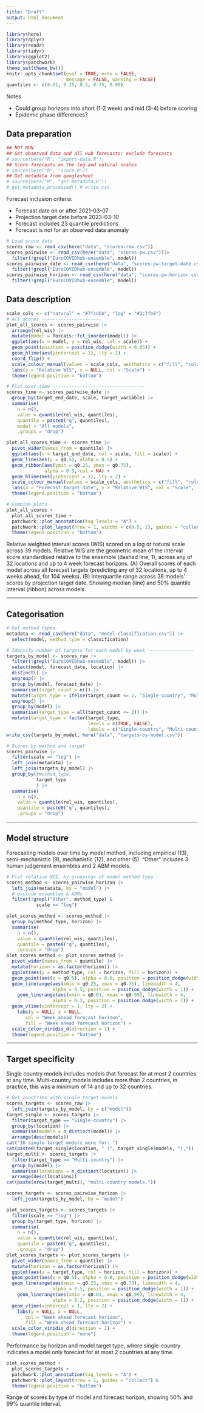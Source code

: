 ```yaml
---
title: "Draft"
output: html_document
---
```

```r
library(here)
library(dplyr)
library(readr)
library(tidyr)
library(ggplot2)
library(patchwork)
theme_set(theme_bw())
knitr::opts_chunk$set(eval = TRUE, echo = FALSE,
                      message = FALSE, warning = FALSE)
quantiles <- c(0.01, 0.25, 0.5, 0.75, 0.99)
```

Notes

- Could group horizons into short (1-2 week) and mid (3-4) before scoring
- Epidemic phase differences?

## Data preparation
```r
## NOT RUN
## Get observed data and all Hub forecasts; exclude forecasts
# source(here("R", "import-data.R"))
## Score forecasts on the log and natural scales
# source(here("R", "score.R"))
## Get metadata from googlesheet
# source(here("R", "get-metadata.R"))
# get_metadata_processed() # write csv
```

Forecast inclusion criteria:

- Forecast date on or after 2021-03-07
- Projection target date before 2023-03-10
- Forecast includes 23 quantile predictions
- Forecast is not for an observed data anomaly

```r
# Load score data
scores_raw <- read_csv(here("data", "scores-raw.csv"))
scores_pairwise <- read_csv(here("data", "scores-pw.csv"))|> 
  filter(!grepl("EuroCOVIDhub-ensemble", model))
scores_pairwise_date <- read_csv(here("data", "scores-pw-target-date.csv")) |> 
  filter(!grepl("EuroCOVIDhub-ensemble", model))
scores_pairwise_horizon <- read_csv(here("data", "scores-pw-horizon.csv"))|> 
  filter(!grepl("EuroCOVIDhub-ensemble", model))
```


## Data description

```r
scale_cols <- c("natural" = "#7fcdbb", "log" = "#2c7fb8")
# All scores ----------------------
plot_all_scores <- scores_pairwise |> 
  arrange(rel_wis) |> 
  mutate(model = forcats::fct_inorder(model)) |> 
  ggplot(aes(x = model, y = rel_wis, col = scale)) +
  geom_point(position = position_dodge(width = 0.05)) +
  geom_hline(aes(yintercept = 1), lty = 2) +
  coord_flip() +
  scale_colour_manual(values = scale_cols, aesthetics = c("fill", "colour")) +
  labs(y = "Relative WIS", x = NULL, col = "Scale") +
  theme(legend.position = "bottom")

# Plot over time ----------------------------------
scores_time <- scores_pairwise_date |>
  group_by(target_end_date, scale, target_variable) |>
  summarise(
    n = n(),
    value = quantile(rel_wis, quantiles),
    quantile = paste0("q", quantiles),
    model = "All models",
    .groups = "drop")

plot_all_scores_time <- scores_time |>
  pivot_wider(names_from = quantile) |>
  ggplot(aes(x = target_end_date, col = scale, fill = scale)) +
  geom_line(aes(y = q0.5), alpha = 0.5) +
  geom_ribbon(aes(ymin = q0.25, ymax = q0.75),
              alpha = 0.5, col = NA) +
  geom_hline(aes(yintercept = 1), lty = 2) +
  scale_colour_manual(values = scale_cols, aesthetics = c("fill", "colour")) +
  labs(x = "Forecast target date", y = "Relative WIS", col = "Scale", fill = "Scale") +
  theme(legend.position = "bottom")

# Combine plots
plot_all_scores +
  plot_all_scores_time +
  patchwork::plot_annotation(tag_levels = "A") +
  patchwork::plot_layout(nrow = 1, widths = c(0.5, 1), guides = "collect") &
  theme(legend.position = "bottom")

```

Relative weighted interval scores (WIS) scored on a log or natural scale across 39 models. Relative WIS are the geometric mean of the interval score standardised relative to the ensemble (dashed line, 1), across any of 32 locations and up to 4 week forecast horizons. (A) Overall scores of each model across all forecast targets (predicting any of 32 locations, up to 4 weeks ahead, for 104 weeks). (B) Interquartile range across 38 models' scores by projection target date. Showing median (line) and 50% quantile interval (ribbon) across models.

---

## Categorisation
```r
# Get method types
metadata <- read_csv(here("data", "model-classification.csv")) |>
  select(model, method_type = classification)

# Identify number of targets for each model by week -----------------
targets_by_model <- scores_raw |>
  filter(!grepl("EuroCOVIDhub-ensemble", model)) |>
  select(model, forecast_date, location) |>
  distinct() |>
  ungroup() |>
  group_by(model, forecast_date) |>
  summarise(target_count = n()) |>
  mutate(target_type = ifelse(target_count <= 2, "Single-country", "Multi-country")) |>
  ungroup() |>
  group_by(model) |>
  summarise(target_type = all(target_count <= 2)) |>
  mutate(target_type = factor(target_type,
                              levels = c(TRUE, FALSE),
                              labels = c("Single-country", "Multi-country")))
write_csv(targets_by_model, here("data", "targets-by-model.csv"))

# Scores by method and target 
scores_pairwise |> 
  filter(scale == "log") |> 
  left_join(metadata) |> 
  left_join(targets_by_model) |> 
  group_by(#method_type, 
           target_type
           ) |>
  summarise(
    n = n(),
    value = quantile(rel_wis, quantiles),
    quantile = paste0("q", quantiles),
    .groups = "drop")
```

---

## Model structure

Forecasting models over time by model method, including empirical (13), semi-mechanistic (9), mechanistic (12), and other (5). "Other" includes 3 human judgement ensembles and 2 ABM models.

```r
# Plot relative WIS, by groupings of model method type
scores_method <- scores_pairwise_horizon |>
  left_join(metadata, by = "model") |> 
  # exclude ensembles & ABMs
  filter(!grepl("Other", method_type) &
           scale == "log")

plot_scores_method <- scores_method |> 
  group_by(method_type, horizon) |>
  summarise(
    n = n(),
    value = quantile(rel_wis, quantiles),
    quantile = paste0("q", quantiles),
    .groups = "drop")
plot_scores_method <- plot_scores_method |> 
  pivot_wider(names_from = quantile) |>
  mutate(horizon = as.factor(horizon)) |> 
  ggplot(aes(y = method_type, col = horizon, fill = horizon)) +
  geom_point(aes(x = q0.5), alpha = 0.8, position = position_dodge(width = 1)) +
  geom_linerange(aes(xmin = q0.25, xmax = q0.75), linewidth = 4,
                 alpha = 0.5, position = position_dodge(width = 1)) +
    geom_linerange(aes(xmin = q0.01, xmax = q0.99), linewidth = 4,
                 alpha = 0.2, position = position_dodge(width = 1)) +
  geom_vline(xintercept = 1, lty = 2) +
    labs(y = NULL, x = NULL,
       col = "Week ahead forecast horizon",
       fill = "Week ahead forecast horizon") +
  scale_color_viridis_d(direction = 1) +
  theme(legend.position = "bottom")
```

---

## Target specificity

Single country models includes models that forecast for at most 2 countries at any time. Multi-country models includes more than 2 countries, in practice, this was a minimum of 14 and up to 32 countries.

```r
# Get countries with single target models
scores_targets <- scores_raw |>
  left_join(targets_by_model, by = c("model"))
target_single <- scores_targets |>
  filter(target_type == "Single-country") |>
  group_by(location) |>
  summarise(models = n_distinct(model)) |>
  arrange(desc(models))
cat("16 single target models were for: ")
cat(paste0(target_single$location, " (", target_single$models, "),"))
target_multi <- scores_targets |>
  filter(target_type == "Multi-country") |>
  group_by(model) |>
  summarise(locations = n_distinct(location)) |>
  arrange(desc(locations))
cat(paste(nrow(target_multi), "multi-country models."))
```

```r
scores_targets <- scores_pairwise_horizon |>
  left_join(targets_by_model, by = "model") 

plot_scores_targets <- scores_targets |> 
  filter(scale == "log") |>
  group_by(target_type, horizon) |>
  summarise(
    n = n(),
    value = quantile(rel_wis, quantiles),
    quantile = paste0("q", quantiles),
    .groups = "drop")
plot_scores_targets <- plot_scores_targets |> 
  pivot_wider(names_from = quantile) |>
  mutate(horizon = as.factor(horizon)) |> 
  ggplot(aes(y = target_type, col = horizon, fill = horizon)) +
  geom_point(aes(x = q0.5), alpha = 0.8, position = position_dodge(width = 1)) +
  geom_linerange(aes(xmin = q0.25, xmax = q0.75), linewidth = 4,
                 alpha = 0.5, position = position_dodge(width = 1)) +
    geom_linerange(aes(xmin = q0.01, xmax = q0.99), linewidth = 4,
                 alpha = 0.2, position = position_dodge(width = 1)) +
  geom_vline(xintercept = 1, lty = 2) +
    labs(y = NULL, x = NULL,
       col = "Week ahead forecast horizon",
       fill = "Week ahead forecast horizon") +
  scale_color_viridis_d(direction = 1) +
  theme(legend.position = "none")
```

Performance by horizon and model target type, where single-country indicates a model only forecast for at most 2 countries at any time.

```r
plot_scores_method +
  plot_scores_targets +
  patchwork::plot_annotation(tag_levels = "A") +
  patchwork::plot_layout(nrow = 1, guides = "collect") &
  theme(legend.position = "bottom")
```

Range of scores by type of model and forecast horizon, showing 50% and 99% quantile interval.
